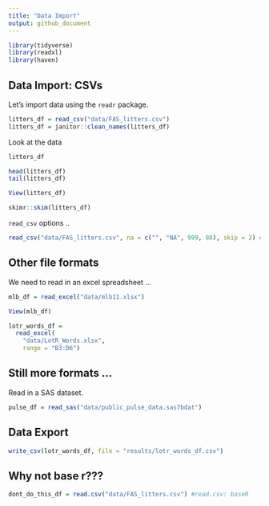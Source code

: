 ```yaml
---
title: "Data Import"
output: github_document
---
```


```r
library(tidyverse)
library(readxl)
library(haven)
```


## Data Import: CSVs

Let's import data using the `readr` package.

```r
litters_df = read_csv("data/FAS_litters.csv")
litters_df = janitor::clean_names(litters_df)
```

Look at the data

```r
litters_df

head(litters_df)
tail(litters_df)
```

```r
View(litters_df)
```

```r
skimr::skim(litters_df)
```

`read_csv` options ..

```r
read_csv("data/FAS_litters.csv", na = c("", "NA", 999, 88), skip = 2) # skipping the first two rows
```


## Other file formats

We need to read in an excel spreadsheet ...

```r
mlb_df = read_excel("data/mlb11.xlsx")
```

```r
View(mlb_df)

```

```r
lotr_words_df =
  read_excel(
    "data/LotR_Words.xlsx",
    range = "B3:D6")
```

## Still more formats ...

Read in a SAS dataset.

```r
pulse_df = read_sas("data/public_pulse_data.sas7bdat")
```


## Data Export

```r
write_csv(lotr_words_df, file = "results/lotr_words_df.csv")
```


## Why not base r???

```r
dont_do_this_df = read.csv("data/FAS_litters.csv") #read.csv: baseR
```


